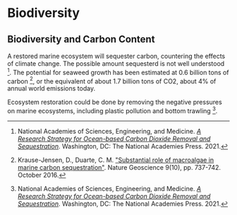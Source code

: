 

# Biodiversity

## Biodiversity and Carbon Content
A restored marine ecosystem will sequester carbon, countering the effects of climate change. The possible amount sequesterd is not well understood [^{ 2 }]. The potential for seaweed growth has been estimated at 0.6 billion tons of carbon [^{ 1 }], or the equivalent of about 1.7 billion tons of CO2, about 4% of annual world emissions today.

Ecosystem restoration could be done by removing the negative pressures on marine ecosystems, including plastic pollution and bottom trawling [^{ 2 }].

[^{ 1 }]: Krause-Jensen, D., Duarte, C. M. ["Substantial role of macroalgae in marine carbon sequestration"](https://www.nature.com/articles/ngeo2790). Nature Geoscience 9(10), pp. 737-742. October 2016.

[^{ 2 }]: National Academies of Sciences, Engineering, and Medicine. [*A Research Strategy for Ocean-based Carbon Dioxide Removal and Sequestration*](https://www.nap.edu/catalog/26278/a-research-strategy-for-ocean-based-carbon-dioxide-removal-and-sequestration). Washington, DC: The National Academies Press. 2021.
